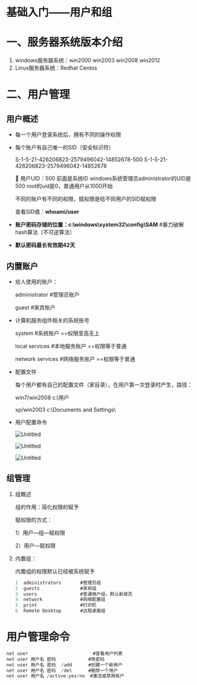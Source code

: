 # 基础入门——用户和组

# 一、服务器系统版本介绍

1. windows服务器系统：win2000 win2003 win2008 win2012
2. Linux服务器系统：Redhat Centos

# 二、用户管理

## 用户概述

- 每一个用户登录系统后，拥有不同的操作权限
- 每个账户有自己唯一的SID（安全标识符）
    
    S-1-5-21-426206823-2579496042-14852678-500
    S-1-5-21-426206823-2579496042-14852678
    
    <aside>
    📌 用户UID：500       前面是系统ID
    windows系统管理员administrator的UID是500
    root的uid是0，普通用户从1000开始
    
    </aside>
    
    不同的账户有不同的权限，赋权限是给不同用户的SID赋权限
    
    查看SID值：**whoami/user**
    
- **账户密码存储的位置：c:\windows\system32\config\SAM**   #暴力破解     hash算法（不可逆算法）
- **默认密码最长有效期42天**

## 内置账户

- 给人使用的账户：
    
    administrator       #管理员账户
    
    guest                    #来宾账户
    
- 计算机服务组件相关的系统账号
    
    system                  #系统账户        ==权限至高无上
    
    local services        #本地服务账户 ==权限等于普通
    
    network services   #网络服务账户 ==权限等于普通
    
- 配置文件
    
    每个用户都有自己的配置文件（家目录），在用户第一次登录时产生，路径：
    
    win7/win2008    c:\用户
    
    xp/win2003        c:\Documents and Settings\
    
- 用户配置命令
    
    ![Untitled](Untitled%20115.png)
    
    ![Untitled](Untitled%20116.png)
    
    ![Untitled](Untitled%20117.png)
    

## 组管理

1. 组概述
    
    组的作用：简化权限的赋予
    
    赋权限的方式：
    
    1）用户—组—赋权限
    
    2）用户—赋权限
    
2. 内置组：
    
    内置组的权限默认已经被系统赋予
    
    ```c
    1  administrators       #管理员组
    2  guests               #来宾组
    3  users                #普通用户组，默认新成员
    4  network              #网络配置组
    5  print                #打印机
    6  Remote Desktop       #远程桌面组
    ```
    

# 用户管理命令

```c
net user                        #查看用户列表
net user 用户名 密码            #改密码
net user 用户名 密码  /add      #创建一个新用户
net user 用户名 密码  /del      #删除一个用户
net user 用户名 /active:yes/no  #激活或禁用账户
```